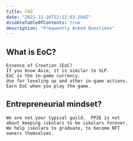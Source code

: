 ```yaml
---
title: FAQ
date: "2021-11-16T22:12:03.284Z"
disableTableOfContents: true
description: "Frequently Asked Questions"
---
```


## What is EoC?

    Essence of Creation (EoC)
    If you know Axie, it is similar to SLP.
    EoC is the in-game currency.
    Use for leveling up and other in-game actions.
    Earn EoC when you play the game.


## Entrepreneurial mindset?

    We are not your typical guild.  PP2E is not
    about keeping iskolars to be iskolars forever.
    We help iskolars to graduate, to become NFT
    owners themselves.
